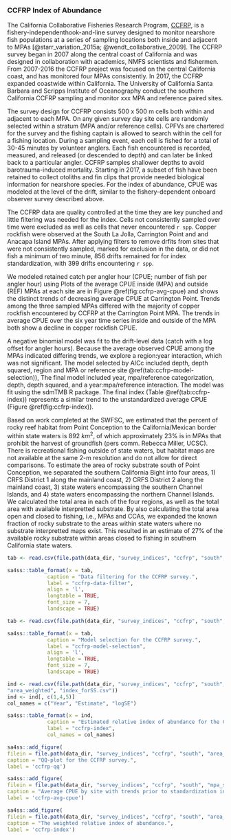 ### CCFRP Index of Abundance {#ccfrp-index}

The California Collaborative Fisheries Research Program, [CCFRP](https://www.mlml.calstate.edu/ccfrp/), 
is a fishery-independenthook-and-line survey designed to monitor nearshore fish populations at a series of sampling locations both inside and adjacent to MPAs [@starr_variation_2015a; @wendt_collaborative_2009].  The CCFRP survey began in 2007 along the central coast of California and was designed in collaboration 
with academics, NMFS scientists and fishermen. From 2007-2016 the CCFRP project was focused on the central California coast, and has monitored four MPAs consistently. In 2017, the CCFRP expanded coastwide within California. The University of California Santa Barbara and Scripps Institute of Oceanography conduct the 
southern California CCFRP sampling and monitor xxx MPA and reference paired sites.

The survey design for CCFRP consists 500 x 500 m cells both within and 
adjacent to each MPA. On any given survey day site cells are randomly 
selected within a stratum (MPA and/or reference cells). CPFVs are chartered 
for the survey and the fishing captain is allowed to search within the cell for 
a fishing location. During a sampling event, each cell is fished for a total of 
30-45 minutes by volunteer anglers. Each fish encountered is recorded, measured, and released (or descended to depth)
and can later be linked back to a particular angler. 
CCFRP samples shallower depths to avoid barotrauma-induced mortality.  Starting in 2017, a subset of fish have been retained to collect otoliths and fin clips that provide needed biological information for nearshore species. For the index of abundance, CPUE was modeled at the level of the drift, similar to the fishery-dependent onboard observer survey described above.

The CCFRP data are quality controlled at the time they are key punched and little 
filtering was needed for the index. Cells not consistently sampled over time were 
excluded as well as cells that never encountered `r spp`. Copper rockfish were observed 
at the South La Jolla, Carrington Point and and Anacapa Island MPAs. After applying filters to remove drfits from sites that were not consistently sampled, marked for exclusion in the data, or did not fish a minimum of two minute, 856 drifts remained for for index standardization, with 399 drifts encountering `r spp`. 

We modeled retained catch per angler hour (CPUE; number of fish per angler hour) 
using  Plots of the average CPUE inside (MPA) and outside (REF) MPAs at each site are 
in Figure \@ref(fig:ccfrp-avg-cpue) and shows the distinct trends of decreasing average 
CPUE at Carrington Point. Trends among the three sampled MPAs differed with the majority of copper rockfish 
encountered by CCFRP at the Carrington Point MPA.  The trends in average CPUE over 
the six year time series inside and outside of the MPA both show a decline in copper rockfish CPUE. 

A negative binomial model was fit to the drift-level data (catch with a log offset for angler 
hours). Because the average observed CPUE among the MPAs indicated differing trends, we explore 
a region:year interaction, which was not significant. The model selected by AICc included depth, 
depth squared, region and MPA or reference site \@ref(tab:ccfrp-model-selection)), The final model included
year, mpa/reference categorization, depth, depth squared, and a year:mpa/reference interaction. 
The model was fit using the sdmTMB R package. The final index (Table \@ref(tab:ccfrp-index)) represents a similar trend to the unstandardized average CPUE (Figure \@ref(fig:ccfrp-index)).


Based on work completed at the SWFSC, we estimated that the percent of rocky reef habitat 
from Point Conception to the California/Mexican border within state waters is 
892 $km^2$, of which approximately 23% is in MPAs that prohibit the harvest of 
groundfish (pers comm. Rebecca Miller, UCSC). There is recreational fishing outside 
of state waters, but habitat maps are not available at the same 2-m resolution and do 
not allow for direct comparisons. To estimate the area 
of rocky substrate south of Point Conception, we separated the southern California Bight 
into four areas, 1) CRFS District 
1 along the mainland coast, 2) CRFS District 2 along the mainland coast, 
3) state waters encompassing the southern 
Channel Islands, and 4) state waters encompassing the northern Channel Islands. 
 We calculated the total area in each of the 
four regions, as well as the total area with available interpretted substrate. 
 By also calculating the total area open and closed to fishing, i.e., MPAs and CCAs, 
 we expanded the known fraction of rocky substrate to the areas within state 
waters where no substrate interpretted maps exist.  This resulted in an estimate of 
27% of the available rocky substrate 
within areas closed to fishing in southern California state waters. 


```r

tab <- read.csv(file.path(data_dir, "survey_indices", "ccfrp", "south", "dataFilters.csv"))

sa4ss::table_format(x = tab,
             caption = "Data filtering for the CCFRP survey.",
             label = "ccfrp-data-filter",
             align = 'l',
             longtable = TRUE,
             font_size = 7,
             landscape = TRUE)                         
```

\newpage

```r

tab <- read.csv(file.path(data_dir, "survey_indices", "ccfrp", "south", "model_selection.csv"))

sa4ss::table_format(x = tab,
             caption = "Model selection for the CCFRP survey.",
             label = "ccfrp-model-selection",
             align = 'l',
             longtable = TRUE,
             font_size = 7,
             landscape = TRUE)                         
```

\newpage

```r

ind <- read.csv(file.path(data_dir, "survey_indices", "ccfrp", "south", 
"area_weighted", "index_forSS.csv"))
ind <- ind[, c(1,4,5)]
col_names = c("Year", "Estimate", "logSE")

sa4ss::table_format(x = ind,
             caption = "Estimated relative index of abundance for the CCFRP survey.",
             label = "ccfrp-index",
             col_names = col_names)                         
```

\newpage

```r
sa4ss::add_figure(
filein = file.path(data_dir, "survey_indices", "ccfrp", "south", "area_weighted", "qq.png"), 
caption = "QQ-plot for the CCFRP survey.",
label = 'ccfrp-qq')
```

\newpage 

```r
sa4ss::add_figure(
filein = file.path(data_dir, "survey_indices", "ccfrp", "south", "mpa_site_cpue.png"), 
caption = "Average CPUE by site with trends prior to standardization in the MPA and REF areas.",
label = 'ccfrp-avg-cpue')
```

\newpage

```r
sa4ss::add_figure(
filein = file.path(data_dir, "survey_indices", "ccfrp", "south", "area_weighted", "Index.png"), 
caption = "The weighted relative index of abundance.",
label = 'ccfrp-index')
```

\newpage

